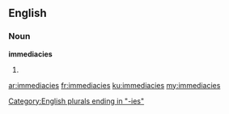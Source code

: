 ==English==
===Noun===
'''immediacies'''
# {{plural of|immediacy}}

[[Category:English plurals ending in "-ies"]]

[[ar:immediacies]]
[[fr:immediacies]]
[[ku:immediacies]]
[[my:immediacies]]